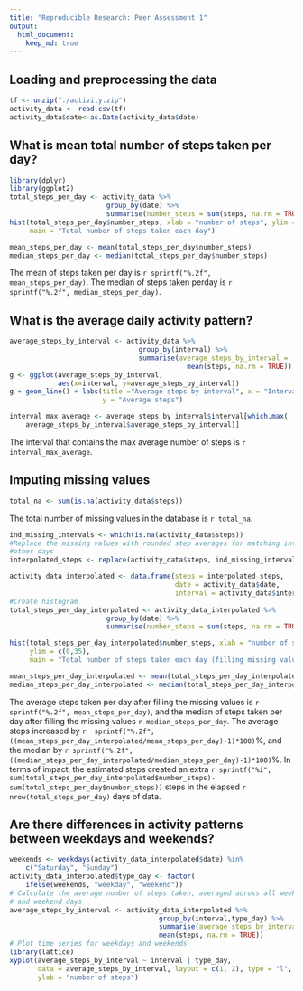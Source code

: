 ```yaml
---
title: "Reproducible Research: Peer Assessment 1"
output: 
  html_document:
    keep_md: true
---
```



## Loading and preprocessing the data
```r
tf <- unzip("./activity.zip")
activity_data <- read.csv(tf)
activity_data$date<-as.Date(activity_data$date)
```


## What is mean total number of steps taken per day?
```r
library(dplyr)
library(ggplot2)
total_steps_per_day <- activity_data %>% 
                        group_by(date) %>% 
                        summarise(number_steps = sum(steps, na.rm = TRUE))
hist(total_steps_per_day$number_steps, xlab = "number of steps", ylim = c(0,35),
     main = "Total number of steps taken each day")
```

```r
mean_steps_per_day <- mean(total_steps_per_day$number_steps)
median_steps_per_day <- median(total_steps_per_day$number_steps)
```

The mean of steps taken per day is 
`r sprintf("%.2f", mean_steps_per_day)`. The median of 
steps taken perday is `r sprintf("%.2f", median_steps_per_day)`.


## What is the average daily activity pattern?
```r
average_steps_by_interval <- activity_data %>% 
                                group_by(interval) %>%
                                summarise(average_steps_by_interval = 
                                            mean(steps, na.rm = TRUE))
g <- ggplot(average_steps_by_interval, 
            aes(x=interval, y=average_steps_by_interval))
g + geom_line() + labs(title ="Average steps by interval", x = "Interval", 
                       y = "Average steps")

interval_max_average <- average_steps_by_interval$interval[which.max(
    average_steps_by_interval$average_steps_by_interval)]
```

The interval that contains the max average number of steps is 
`r interval_max_average`.

## Imputing missing values
```r
total_na <- sum(is.na(activity_data$steps))
```

The total number of missing values in the database is `r total_na`. 

```r

ind_missing_intervals <- which(is.na(activity_data$steps))
#Replace the missing values with rounded step averages for matching interval on 
#other days
interpolated_steps <- replace(activity_data$steps, ind_missing_intervals, floor(average_steps_by_interval$average_steps_by_interval))

activity_data_interpolated <- data.frame(steps = interpolated_steps, 
                                         date = activity_data$date, 
                                         interval = activity_data$interval)
#Create histogram
total_steps_per_day_interpolated <- activity_data_interpolated %>% 
                        group_by(date) %>% 
                        summarise(number_steps = sum(steps, na.rm = TRUE))

hist(total_steps_per_day_interpolated$number_steps, xlab = "number of steps", 
     ylim = c(0,35), 
     main = "Total number of steps taken each day (filling missing values)")
```

```r
mean_steps_per_day_interpolated <- mean(total_steps_per_day_interpolated$number_steps)
median_steps_per_day_interpolated <- median(total_steps_per_day_interpolated$number_steps)
```

The average steps taken per day after filling the missing values is 
`r sprintf("%.2f", mean_steps_per_day)`, and the median of steps taken per day after filling the 
missing values `r median_steps_per_day`. The average steps increased by 
`r  sprintf("%.2f", ((mean_steps_per_day_interpolated/mean_steps_per_day)-1)*100)`%, and 
the median by 
`r sprintf("%.2f", ((median_steps_per_day_interpolated/median_steps_per_day)-1)*100)`%. 
In terms of impact, the estimated steps created an extra 
`r sprintf("%i", sum(total_steps_per_day_interpolated$number_steps)-sum(total_steps_per_day$number_steps))`
steps in the elapsed `r nrow(total_steps_per_day)` days of data.

## Are there differences in activity patterns between weekdays and weekends?
```r
weekends <- weekdays(activity_data_interpolated$date) %in% 
    c("Saturday", "Sunday")
activity_data_interpolated$type_day <- factor(
    ifelse(weekends, "weekday", "weekend"))
# Calculate the average number of steps taken, averaged across all weekday days
# and weekend days
average_steps_by_interval <- activity_data_interpolated %>% 
                                     group_by(interval,type_day) %>%
                                     summarise(average_steps_by_interval = 
                                     mean(steps, na.rm = TRUE))
# Plot time series for weekdays and weekends
library(lattice)
xyplot(average_steps_by_interval ~ interval | type_day, 
       data = average_steps_by_interval, layout = c(1, 2), type = "l", 
       ylab = "number of steps")

```
